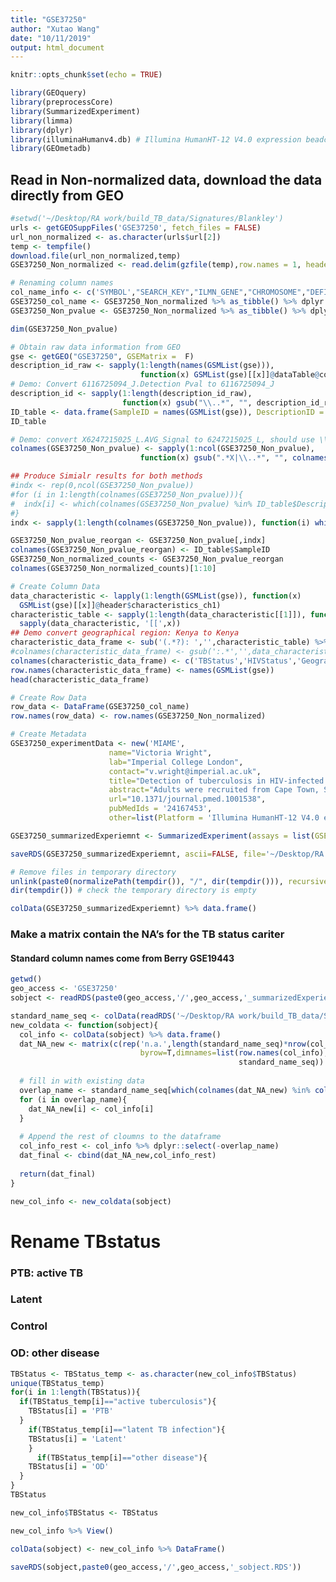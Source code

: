 ```yaml
---
title: "GSE37250"
author: "Xutao Wang"
date: "10/11/2019"
output: html_document
---
```


```r
knitr::opts_chunk$set(echo = TRUE)
```

```r
library(GEOquery)
library(preprocessCore)
library(SummarizedExperiment)
library(limma)
library(dplyr)
library(illuminaHumanv4.db) # Illumina HumanHT-12 V4.0 expression beadchip
library(GEOmetadb)
```

## Read in Non-normalized data, download the data directly from GEO
```r
#setwd('~/Desktop/RA work/build_TB_data/Signatures/Blankley')
urls <- getGEOSuppFiles('GSE37250', fetch_files = FALSE)
url_non_normalized <- as.character(urls$url[2])
temp <- tempfile()
download.file(url_non_normalized,temp)
GSE37250_Non_normalized <- read.delim(gzfile(temp),row.names = 1, header = TRUE)
```

```r
# Renaming column names
col_name_info <- c('SYMBOL',"SEARCH_KEY","ILMN_GENE","CHROMOSOME","DEFINITION","SYNONYMS")
GSE37250_col_name <- GSE37250_Non_normalized %>% as_tibble() %>% dplyr::select(col_name_info) %>% data.frame()
GSE37250_Non_pvalue <- GSE37250_Non_normalized %>% as_tibble() %>% dplyr::select(-c(col_name_info,grep('.Pval',colnames(GSE37250_Non_normalized)))) %>% data.frame()

dim(GSE37250_Non_pvalue)
```

```r
# Obtain raw data information from GEO
gse <- getGEO("GSE37250", GSEMatrix =  F)
description_id_raw <- sapply(1:length(names(GSMList(gse))), 
                             function(x) GSMList(gse)[[x]]@dataTable@columns$Column[3])
# Demo: Convert 6116725094_J.Detection Pval to 6116725094_J
description_id <- sapply(1:length(description_id_raw), 
                         function(x) gsub("\\..*", "", description_id_raw[x]))
ID_table <- data.frame(SampleID = names(GSMList(gse)), DescriptionID = description_id)
ID_table
```

```r
# Demo: convert X6247215025_L.AVG_Signal to 6247215025_L, should use \\. when mathcing . 
colnames(GSE37250_Non_pvalue) <- sapply(1:ncol(GSE37250_Non_pvalue), 
                             function(x) gsub(".*X|\\..*", "", colnames(GSE37250_Non_pvalue)[x]))

## Produce Simialr results for both methods
#indx <- rep(0,ncol(GSE37250_Non_pvalue))
#for (i in 1:length(colnames(GSE37250_Non_pvalue))){
#  indx[i] <- which(colnames(GSE37250_Non_pvalue) %in% ID_table$DescriptionID[i])
#}
indx <- sapply(1:length(colnames(GSE37250_Non_pvalue)), function(i) which(colnames(GSE37250_Non_pvalue) %in% ID_table$DescriptionID[i]))

GSE37250_Non_pvalue_reorgan <- GSE37250_Non_pvalue[,indx]
colnames(GSE37250_Non_pvalue_reorgan) <- ID_table$SampleID
GSE37250_Non_normalized_counts <- GSE37250_Non_pvalue_reorgan
colnames(GSE37250_Non_normalized_counts)[1:10]
```

```r
# Create Column Data
data_characteristic <- lapply(1:length(GSMList(gse)), function(x)  
  GSMList(gse)[[x]]@header$characteristics_ch1)
characteristic_table <- sapply(1:length(data_characteristic[[1]]), function(x) 
  sapply(data_characteristic, '[[',x)) 
## Demo convert geographical region: Kenya to Kenya
characteristic_data_frame <- sub('(.*?): ','',characteristic_table) %>% as_tibble() %>% mutate(ID_table$DescriptionID) %>% DataFrame()
#colnames(characteristic_data_frame) <- gsub(':.*','',data_characteristic[[1]])
colnames(characteristic_data_frame) <- c('TBStatus','HIVStatus','GeographicalRegion','Tissue','DescriptionID')
row.names(characteristic_data_frame) <- names(GSMList(gse))
head(characteristic_data_frame)
```


```r
# Create Row Data
row_data <- DataFrame(GSE37250_col_name)
row.names(row_data) <- row.names(GSE37250_Non_normalized)

# Create Metadata
GSE37250_experimentData <- new('MIAME',
                      name="Victoria Wright",
                      lab="Imperial College London",
                      contact="v.wright@imperial.ac.uk",
                      title="Detection of tuberculosis in HIV-infected and -uninfected African adults using whole blood RNA expression signatures: a case-control study.",
                      abstract="Adults were recruited from Cape Town, South Africa (n=300) and Karonga, Malawi (n=237) who were either HIV+ or HIV - with either active TB, LTBI or OD. ",
                      url="10.1371/journal.pmed.1001538",
                      pubMedIds = '24167453',
                      other=list(Platform = 'Illumina HumanHT-12 V4.0 expression beadchip (GPL10558)'))

GSE37250_summarizedExperiemnt <- SummarizedExperiment(assays = list(GSE37250_Non_normalized_counts= as.matrix(GSE37250_Non_normalized_counts)), colData = characteristic_data_frame, rowData = row_data, metadata = list(GSE37250_experimentData)); GSE37250_summarizedExperiemnt

```

```r
saveRDS(GSE37250_summarizedExperiemnt, ascii=FALSE, file='~/Desktop/RA work/build_TB_data/Signatures/Blankley/GSE37250/GSE37250_summarizedExperiemnt.RDS')

# Remove files in temporary directory
unlink(paste0(normalizePath(tempdir()), "/", dir(tempdir())), recursive = TRUE)
dir(tempdir()) # check the temporary directory is empty

colData(GSE37250_summarizedExperiemnt) %>% data.frame()
```

### Make a matrix contain the NA's for the TB status cariter
#### Standard column names come from Berry GSE19443
```r
getwd()
geo_access <- 'GSE37250'
sobject <- readRDS(paste0(geo_access,'/',geo_access,'_summarizedExperiemnt.RDS'))
```

```r
standard_name_seq <- colData(readRDS('~/Desktop/RA work/build_TB_data/Signatures/Berry/GSE19443/GSE19443_summarizedExperiemnt.RDS')) %>% data.frame() %>% colnames
new_coldata <- function(sobject){
  col_info <- colData(sobject) %>% data.frame()
  dat_NA_new <- matrix(c(rep('n.a.',length(standard_name_seq)*nrow(col_info))),ncol=length(standard_name_seq),
                             byrow=T,dimnames=list(row.names(col_info),
                                                   standard_name_seq)) %>% data.frame()
  
  # fill in with existing data
  overlap_name <- standard_name_seq[which(colnames(dat_NA_new) %in% colnames(col_info))]
  for (i in overlap_name){
    dat_NA_new[i] <- col_info[i]
  }
  
  # Append the rest of cloumns to the dataframe
  col_info_rest <- col_info %>% dplyr::select(-overlap_name)
  dat_final <- cbind(dat_NA_new,col_info_rest)
  
  return(dat_final)
}

new_col_info <- new_coldata(sobject)

```

# Rename TBstatus
### PTB: active TB
### Latent
### Control
### OD: other disease
```r
TBStatus <- TBStatus_temp <- as.character(new_col_info$TBStatus)
unique(TBStatus_temp)
for(i in 1:length(TBStatus)){
  if(TBStatus_temp[i]=="active tuberculosis"){
    TBStatus[i] = 'PTB'
  }
    if(TBStatus_temp[i]=="latent TB infection"){
    TBStatus[i] = 'Latent'
    }
      if(TBStatus_temp[i]=="other disease"){
    TBStatus[i] = 'OD'
  }
}
TBStatus

new_col_info$TBStatus <- TBStatus

new_col_info %>% View()

colData(sobject) <- new_col_info %>% DataFrame()

saveRDS(sobject,paste0(geo_access,'/',geo_access,'_sobject.RDS'))

```


